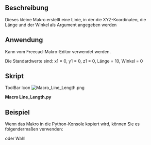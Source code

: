 <languages/>
{{Macro/de
|Name=Macro Line Length
|Translate=Macro Line Length
|Icon=Macro_Line_Length.png
|Description=Erzeugt eine Linie, in der die XYZ-Koordinaten, die Länge und der Winkel als Argument angegeben werden.Die neue Zeile wird in der realen Koordinate des Objekts erstellt, nicht in der Koordinate des Körpers.<br/>{{ColoredText|(Befehlszeile, fügen Sie dieses vollständige Makro in die Python-Konsole ein)}}.
|Author=mario52
|Version=02.00
|Date=2014-08-08
|FCVersion=All
|Download=[https://www.freecadweb.org/wiki/images/b/bd/Macro_Line_Length.png ToolBar Icon]
}}

==Beschreibung==
Dieses kleine Makro erstellt eine Linie, in der die XYZ-Koordinaten, die Länge und der Winkel als Argument angegeben werden

==Anwendung==
Kann vom Freecad-Makro-Editor verwendet werden.

Die Standardwerte sind: x1 = 0, y1 = 0, z1 = 0, Länge = 10, Winkel = 0

==Skript==

ToolBar Icon [[Image:Macro_Line_Length.png]]

'''Macro Line_Length.py'''

{{MacroCode|code=
# -*- coding: utf-8 -*-
# créer une ligne avec une coordonnée une longueur et un angle sur le plan X Y
# create line with coordinate length and angle to plane X Y
import FreeCAD, FreeCADGui, Draft
from math import cos, sin, radians
#from FreeCAD import Base
 
def line_length(x1 = 0.0, y1 = 0.0, z1 = 0.0, length = 10.0, angle = 0.0):
    x2 = x1 + (length * cos(radians(angle)))
    y2 = y1 + (length * sin(radians(angle)))
    z2 = z1 #+ ()
    Draft.makeWire([FreeCAD.Vector(x1,y1,z1),FreeCAD.Vector(x2,y2,z2)])

#Example:
#x1 = 0.0          # Edit coordinate x1 origin
#y1 = 0.0          # Edit coordinate y1 origin
#z1 = 0.0          # Edit coordinate z1 origin
#length = 50.0       # Edit length
#angle  = 45.0       # Edit angle plane XY
 
#line_length(x1, y1, z1, length, angle)

}}
{{clear}}


==Beispiel==

Wenn das Makro in die Python-Konsole kopiert wird, können Sie es folgendermaßen verwenden:

{{Code|code=
>>> line_length(x1 = 0, y1 = 0, z1 = 0, length = 10, angle = 45)
}}

oder Wahl

{{Code|code=
>>> line_length(x1 = 10, y1 = 10, z1 = 0, length = 50)

>>> line_length(length = 50, angle = 45)
}}